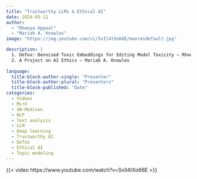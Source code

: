 ```yaml
---
title: "Trustworthy LLMs & Ethical AI"
date: 2024-05-11
author: 
  - "Rheeya Uppaal"
  - "Mariah A. Knowles"
image: "https://img.youtube.com/vi/SvIl4tXo66E/maxresdefault.jpg"

description: |
  1. DeTox: Denoised Toxic Embeddings for Editing Model Toxicity — Rheeya Uppaal<br>
  2. A Project on AI Ethics — Mariab A. Knowles
  
language: 
  title-block-author-single: "Presenter"
  title-block-author-plural: "Presenters"
  title-block-published: "Date"
categories:
  - Videos
  - ML+X
  - UW-Madison
  - NLP
  - Text analysis
  - LLM
  - Deep learning
  - Trustworthy AI
  - DeTox
  - Ethical AI
  - Topic modeling
---
```


{{< video https://www.youtube.com/watch?v=SvIl4tXo66E >}}
